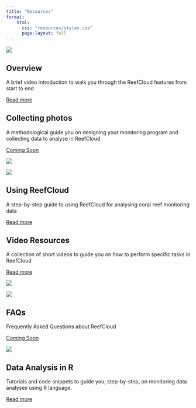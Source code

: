 ```yaml
---
title: "Resources"
format: 
    html:
      css: "resources/styles.css"
      page-layout: full
---
```


::: content-wrapper


::: news-card

::: news-card__image
![](img/ReefCloud_Icon_FC.png) 

::: news-card__text-wrapper 

::: news-card__title 
# Overview
:::

::: news-card__details-wrapper
::: news-card__excerpt
A brief video introduction to walk you through the ReefCloud features from start to end
:::
::: news-card__read-more
[Read more](ReefCloud_Overview.qmd)
:::
:::


:::
:::
:::



::: news-card
::: news-card__text-wrapper
::: news-card__title
# Collecting photos
:::

::: news-card__details-wrapper
::: news-card__excerpt
A methodological guide you on designing your monitoring program and collecting data to analyse in ReefCloud
:::

::: news-card__read-more
[Coming Soon]()
:::
:::
:::

::: news-card__image
![](img/Fairfax_v24%20018.jpg)
:::
:::

::: news-card
::: news-card__image
![](img/19-138_Reef_v25%20669.jpg)
:::

::: news-card__text-wrapper
::: news-card__title
# Using ReefCloud
:::

::: news-card__details-wrapper
::: news-card__excerpt
A step-by-step guide to using ReefCloud for analysing coral reef monitoring data
:::

::: news-card__read-more
[Read more](Use-RC.qmd)
:::
:::
:::
:::

::: news-card
::: news-card__text-wrapper
::: news-card__title
# Video Resources
:::

::: news-card__details-wrapper
::: news-card__excerpt
A collection of short videos to guide you on how to perform specific tasks in ReefCloud
:::

::: news-card__read-more
[Read more](How-to.qmd)
:::
:::
:::

::: news-card__image
![](img/IMG_0131.jpg)
:::
:::

::: news-card
::: news-card__image
![](img/IMG_2250.jpg)
:::

::: news-card__text-wrapper
::: news-card__title
# FAQs
:::

::: news-card__details-wrapper
::: news-card__excerpt
Frequently Asked Questions about ReefCloud
:::

::: news-card__read-more
[Coming Soon]()
:::
:::
:::
:::

::: news-card
::: news-card__image
![](https://www.r-project.org/logo/Rlogo.svg)
:::

::: news-card__text-wrapper
::: news-card__title
# Data Analysis in R
:::

::: news-card__details-wrapper
::: news-card__excerpt
Tutorials and code snippets to guide you, step-by-step, on monitoring data analyses using R language.
:::

::: news-card__read-more
[Read more](Analyses.qmd)
:::
:::
:::
:::

:::
